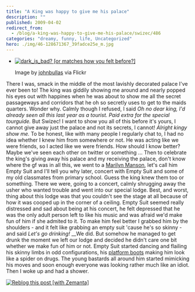 ```yaml
---
title: "A King was happy to give me his palace"
description: ""
published: 2009-04-02
redirect_from:
  - /blog/a-king-was-happy-to-give-me-his-palace/swizec/486
categories: "dreamy, funny, life, Uncategorized"
hero: ./img/46-128671367_39fadce25e_m.jpg
---
```


- [![dark_is_bad? [or matches how you felt before?]](./img/46-128671367_39fadce25e_m.jpg "dark_is_bad? [or matches how you felt before?]")](http://www.flickr.com/photos/42619839@N00/128671367)

  Image by [johnbullas](http://www.flickr.com/photos/42619839@N00/128671367) via Flickr

There I was, smack in the middle of the most lavishly decorated palace I've ever been to! The king was giddily showing me around and nearly popped his eyes out with happines when he was about to show me all the secret passageways and corridors that he oh so secretly uses to get to the maids quarters. Wonder why. Calmly though I refused, I said _Oh no dear king, I'd already seen all this last year as a tourist. Paid extra for the special tourguide._ But Swizec! I want to show you all of this before it's yours, I cannot give away just the palace and not its secrets, I cannot! _Alright kingy show me._ To be honest, like with many people I regularly chat to, I had no idea whether I knew him from somewhere or not. He was acting like we were friends, so I acted like we were friends. How should I know better? Maybe we've seen each other on twitter or something ... Then to celebrate the king's giving away his palace and my receiving the palace, don't know where the gf was in all this, we went to a [Marilyn Manson](http://en.wikipedia.org/wiki/Marilyn_Manson "Marilyn Manson"), let's call him Empty Suit and I'll tell you why later, concert with Empty Suit and some of my old classmates from primary school. Guess the king knew them too or something. There we were, going to a concert, calmly shrugging away the usher who wanted trouble and went into our special lodge. Best, and worst, thing about this lodge was that you couldn't see the stage at all because of how it was cooped up in the corner of a ceiling. Empty Suit seemed really distressed and sad about being at his concert, he felt depressed that he was the only adult person left to like his music and was afraid we'd make fun of him if she admited to it. To make him feel better I grabbed him by the shoulders - and it felt like grabbing an empty suit 'cause he's so skinny - and said _Let's go drinking!_ \_\_We did. But somehow he managed to get drunk the moment we left our lodge and decided he didn't care one bit whether we make fun of him or not. Empty Suit started dancing and flailing his skinny limbs in odd configurations, his [platform boots](http://en.wikipedia.org/wiki/Platform_boot "Platform boot") making him look like a spider on drugs. The young bastards all around him started mimicking his moves and soon enough everyone was looking rather much like an idiot. Then I woke up and had a shower.

[![Reblog this post [with Zemanta]](http://img.zemanta.com/reblog_e.png?x-id=2aced468-abc9-4e45-a251-b456c702bd7d)](http://reblog.zemanta.com/zemified/2aced468-abc9-4e45-a251-b456c702bd7d/ "Zemified by Zemanta")
